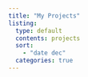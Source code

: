 ```yaml
---
title: "My Projects"
listing:
  type: default
  contents: projects
  sort:
    - "date dec"
  categories: true
---
```

